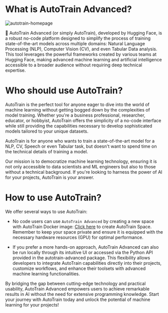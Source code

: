 # What is AutoTrain Advanced?

![autotrain-homepage](https://raw.githubusercontent.com/huggingface/autotrain-advanced/main/static/autotrain_homepage.png)

🤗 AutoTrain Advanced (or simply AutoTrain), developed by Hugging Face, is a robust no-code 
platform designed to simplify the process of training state-of-the-art models across 
multiple domains: Natural Language Processing (NLP), Computer Vision (CV), 
and even Tabular Data analysis. This tool leverages the powerful frameworks created by 
various teams at Hugging Face, making advanced machine learning and artificial intelligence accessible to a broader 
audience without requiring deep technical expertise.

# Who should use AutoTrain?

AutoTrain is the perfect tool for anyone eager to dive into the world of machine learning 
without getting bogged down by the complexities of model training. 
Whether you're a business professional, researcher, educator, or hobbyist, 
AutoTrain offers the simplicity of a no-code interface while still providing the 
capabilities necessary to develop sophisticated models tailored to your unique datasets.

AutoTrain is for anyone who wants to train a state-of-the-art model for a NLP, CV, Speech or even Tabular task,
but doesn't want to spend time on the technical details of training a model. 

Our mission is to democratize machine learning technology, ensuring it is not only 
accessible to data scientists and ML engineers but also to those without a technical 
background. If you're looking to harness the power of AI for your projects, 
AutoTrain is your answer.


# How to use AutoTrain?

We offer several ways to use AutoTrain:

- No code users can use `AutoTrain Advanced` by creating a new space with AutoTrain Docker image: 
[Click here](https://huggingface.co/login?next=/spaces/autotrain-projects/autotrain-advanced?duplicate=true) to create AutoTrain Space.
Remember to keep your space private and ensure it is equipped with the necessary hardware resources (GPU) for optimal performance.

- If you prefer a more hands-on approach, AutoTrain Advanced can also be run locally 
through its intuitive UI or accessed via the Python API provided in the autotrain-advanced 
package. This flexibility allows developers to integrate AutoTrain capabilities directly 
into their projects, customize workflows, and enhance their toolsets with advanced machine 
learning functionalities.


By bridging the gap between cutting-edge technology and practical usability, 
AutoTrain Advanced empowers users to achieve remarkable results in AI without the need 
for extensive programming knowledge. Start your journey with AutoTrain today and unlock 
the potential of machine learning for your projects!

